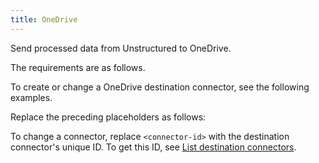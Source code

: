 ```yaml
---
title: OneDrive
---
```


Send processed data from Unstructured to OneDrive.

The requirements are as follows.


<OneDrivePrerequisites />

To create or change a OneDrive destination connector, see the following examples.


<CodeGroup>
    <OneDriveAPIRESTCreate />
    <OneDriveAPIRESTChange />
</CodeGroup>

Replace the preceding placeholders as follows:


<OneDriveAPIPlaceholders />

To change a connector, replace `<connector-id>` with the destination connector's unique ID. 
To get this ID, see [List destination connectors](/platform/api/overview#list-destination-connectors).